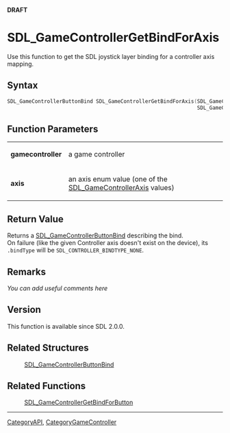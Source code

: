 <span color="red">'''DRAFT'''</span>


<!-- #*^*^*^*^*See http://wiki.libsdl.org/moin.cgi/SGFunctions for details on editing this page*^*^*^*^* -->


= SDL_GameControllerGetBindForAxis =
Use this function to get the SDL joystick layer binding for a controller axis mapping.




== Syntax ==
<syntaxhighlight lang='c++'>
SDL_GameControllerButtonBind SDL_GameControllerGetBindForAxis(SDL_GameController*    gamecontroller,
                                                              SDL_GameControllerAxis axis)
</syntaxhighlight>


== Function Parameters ==
{|
|'''gamecontroller'''
|a game controller
|-
|'''axis'''
|an axis enum value (one of the [[SDL_GameControllerAxis]] values)
|}


== Return Value ==
Returns a [[SDL_GameControllerButtonBind]] describing the bind.<br/>
On failure (like the given Controller axis doesn't exist on the device), its <code>.bindType</code> will be <code>SDL_CONTROLLER_BINDTYPE_NONE</code>.



== Remarks ==
''You can add useful comments here''

<!-- #Leave this section as-is unless you have a remark to put in.  In that case, replace ''You can add useful comments here'' with your remark(s) following the Style Guide instructions.  Leave the rest of the markup alone and delete this comment. -->

== Version ==
This function is available since SDL 2.0.0.

== Related Structures ==
:[[SDL_GameControllerButtonBind]]

== Related Functions ==
:[[SDL_GameControllerGetBindForButton]]
<!-- #Remove this section if empty -->

----
[[CategoryAPI]], [[CategoryGameController]]
<!-- #See the Style Guide for instructions on editing the footer. -->
